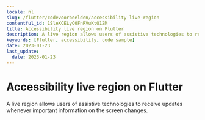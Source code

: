 ```yaml
---
locale: nl
slug: /flutter/codevoorbeelden/accessibility-live-region
contentful_id: 1SleXCELyC0FnRVuKtQ12M
title: Accessibility live region on Flutter
description: A live region allows users of assistive technologies to receive updates whenever important information on the screen changes.
keywords: [Flutter, accessibility, code sample]
date: 2023-01-23
last_update:
  date: 2023-01-23
---
```


# Accessibility live region on Flutter

A live region allows users of assistive technologies to receive updates whenever important information on the screen changes.

<CodeSample id="accessibility-live-region" framework="flutter" locale="nl"/>
